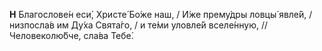 **Н** Благослове́н еси́, Христе́ Бо́же наш, / И́же прему́дры ловцы́ явле́й, / низпосла́в им Ду́ха Свята́го, / и те́ми уловле́й вселе́нную, // Человеколю́бче, сла́ва Тебе́.
